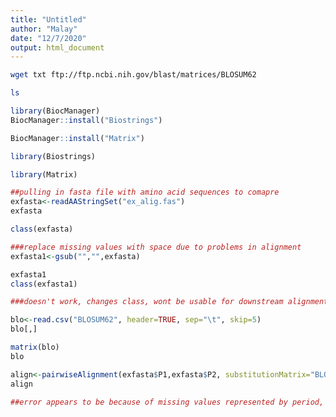 ```yaml
---
title: "Untitled"
author: "Malay"
date: "12/7/2020"
output: html_document
---
```

```bash
wget txt ftp://ftp.ncbi.nih.gov/blast/matrices/BLOSUM62
```

```bash
ls
```

```r
library(BiocManager)
BiocManager::install("Biostrings")
```

```r
BiocManager::install("Matrix")
```

```r
library(Biostrings)
```

```r
library(Matrix)
```


```r
##pulling in fasta file with amino acid sequences to comapre
exfasta<-readAAStringSet("ex_alig.fas")
exfasta
```

```r
class(exfasta)
```

```r
###replace missing values with space due to problems in alignment
exfasta1<-gsub("","",exfasta)

exfasta1
class(exfasta1)

###doesn't work, changes class, wont be usable for downstream alignment
```


```r
blo<-read.csv("BLOSUM62", header=TRUE, sep="\t", skip=5)
blo[,]
```
```r
matrix(blo)
blo
```

```r
align<-pairwiseAlignment(exfasta$P1,exfasta$P2, substitutionMatrix="BLOSUM62")
align
```


```r
##error appears to be because of missing values represented by period, need to remove these values
```

